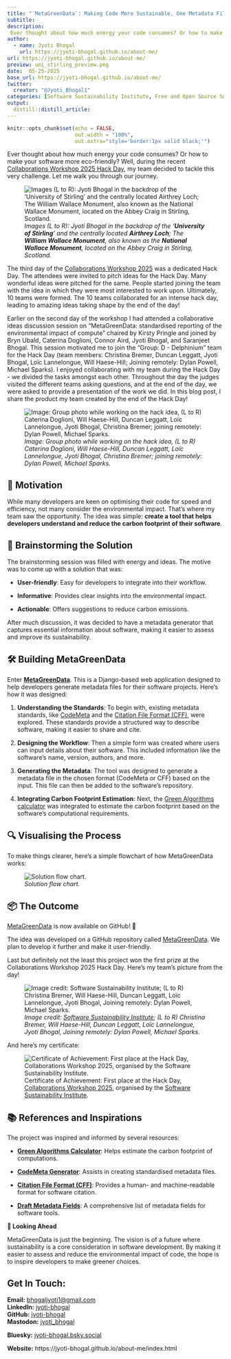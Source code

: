 ```yaml
---
title: "`MetaGreenData`: Making Code More Sustainable, One Metadata File at a Time"
subtitle: 
description: 
 Ever thought about how much energy your code consumes? Or how to make your software more eco-friendly? Well, during the recent Collaborations Workshop 2025 Hack Day, my team decided to tackle this very challenge. Let me walk you through my journey.
author:
  - name: Jyoti Bhogal
    url: https://jyoti-bhogal.github.io/about-me/
url: https://jyoti-bhogal.github.io/about-me/
preview: uni_stirling_preview.png
date:  05-25-2025
base_url: https://jyoti-bhogal.github.io/about-me/
twitter:
  creator: "@Jyoti_Bhogal1"
categories: [Software Sustainability Institute, Free and Open Source Software, Software, Python, Django, Research Software, Open Science, Open Source, Meta data, Stirling, Scotland, United Kingdom, In Person] 
output:
  distill::distill_article:
---
```


```r
knitr::opts_chunk$set(echo = FALSE,
                      out.width = "100%",
                      out.extra="style='border:1px solid black;'")

```

Ever thought about how much energy your code consumes? Or how to make your software more eco-friendly? Well, during the recent [Collaborations Workshop 2025 Hack Day](https://www.software.ac.uk/workshop/collaborations-workshop-2025-cw25), my team decided to tackle this very challenge. Let me walk you through our journey.

![*Images (L to R): Jyoti Bhogal in the backdrop of the ‘**University of Stirling**’ and the centrally located **Airthrey Loch**; The **William Wallace Monument**, also known as the **National Wallace Monument**, located on the Abbey Craig in Stirling, Scotland.*](uni_stirling_preview.png)

The third day of the [Collaborations Workshop 2025](https://www.software.ac.uk/workshop/collaborations-workshop-2025-cw25) was a dedicated Hack Day. The attendees were invited to pitch ideas for the Hack Day. Many wonderful ideas were pitched for the same. People started joining the team with the idea in which they were most interested to work upon. Ultimately, 10 teams were formed. The 10 teams collaborated for an intense hack day, leading to amazing ideas taking shape by the end of the day\!  

Earlier on the second day of the workshop I had attended a collaborative ideas discussion session on “MetaGreenData: standardised reporting of the environmental impact of compute” chaired by Kirsty Pringle and joined by Bryn Ubald, Caterina Doglioni, Connor Aird, Jyoti Bhogal, and Saranjeet Bhogal. This session motivated me to join the “Group: D \- Delphinium” team for the Hack Day (team members: Christina Bremer, Duncan Leggatt, Jyoti Bhogal, Loïc Lannelongue, Will Haese-Hill; Joining remotely: Dylan Powell, Michael Sparks). I enjoyed collaborating with my team during the Hack Day \- we divided the tasks amongst each other. Throughout the day the judges visited the different teams asking questions, and at the end of the day, we were asked to provide a presentation of the work we did. In this blog post, I share the product my team created by the end of the Hack Day\! 

![*Image: Group photo while working on the hack idea, (L to R) Caterina Doglioni, Will Haese-Hill, Duncan Leggatt, Loïc Lannelongue, Jyoti Bhogal, Christina Bremer; joining remotely: Dylan Powell, Michael Sparks.*](team_working_group_photo.png)

## **🚀 Motivation**

While many developers are keen on optimising their code for speed and efficiency, not many consider the environmental impact. That's where my team saw the opportunity. The idea was simple: **create a tool that helps developers understand and reduce the carbon footprint of their software**.

## **🧠 Brainstorming the Solution**

The brainstorming session was filled with energy and ideas. The motive was to come up with a  solution that was:

* **User-friendly**: Easy for developers to integrate into their workflow.

* **Informative**: Provides clear insights into the environmental impact.

* **Actionable**: Offers suggestions to reduce carbon emissions.

After much discussion, it was decided to have a metadata generator that captures essential information about software, making it easier to assess and improve its sustainability.

## **🛠️ Building MetaGreenData**

Enter [**MetaGreenData**](https://github.com/GreenAlgorithms/MetaGreenData). This is a Django-based web application designed to help developers generate metadata files for their software projects. Here's how it was designed:

1. **Understanding the Standards**: To begin with, existing metadata standards, like [CodeMeta](https://codemeta.github.io/codemeta-generator/) and the [Citation File Format (CFF)](https://citation-file-format.github.io/), were explored. These standards provide a structured way to describe software, making it easier to share and cite.

2. **Designing the Workflow**: Then a simple form was created where users can input details about their software. This included information like the software's name, version, authors, and more.

3. **Generating the Metadata**: The tool was designed to generate a metadata file in the chosen format (CodeMeta or CFF) based on the input. This file can then be added to the software's repository.

4. **Integrating Carbon Footprint Estimation**: Next, the [Green Algorithms calculator](https://calculator.green-algorithms.org/) was integrated to estimate the carbon footprint based on the software's computational requirements.

## **🔍 Visualising the Process**

To make things clearer, here's a simple flowchart of how MetaGreenData works:

![*Solution flow chart.*](solution_flow_chart.png)

## **📦 The Outcome**

[MetaGreenData](https://github.com/GreenAlgorithms/MetaGreenData) is now available on GitHub! 🎉

The idea was developed on a GitHub repository called [MetaGreenData](https://github.com/GreenAlgorithms/MetaGreenData). We plan to develop it further and make it user-friendly.

Last but definitely not the least this project won the first prize at the Collaborations Workshop 2025 Hack Day. Here’s my team’s picture from the day\!

![*Image credit: [Software Sustainability Institute](https://www.software.ac.uk/); (L to R) Christina Bremer, Will Haese-Hill, Duncan Leggatt, Loïc Lannelongue, Jyoti Bhogal, Joining remotely: Dylan Powell, Michael Sparks.*](first_prize_group_photo.jpeg)

And here’s my certificate:

![Certificate of Achievement: First place at the Hack Day, [Collaborations Workshop 2025](https://www.software.ac.uk/workshop/collaborations-workshop-2025-cw25), organised by the [Software Sustainability Institute](https://www.software.ac.uk/).](first_jyoti_bhogal_certificate.jpg)

## **📚 References and Inspirations**

The project was inspired and informed by several resources:

* [**Green Algorithms Calculator**](https://calculator.green-algorithms.org/): Helps estimate the carbon footprint of computations.

* [**CodeMeta Generator**](https://codemeta.github.io/codemeta-generator/): Assists in creating standardised metadata files.

* [**Citation File Format (CFF)**](https://citation-file-format.github.io/): Provides a human- and machine-readable format for software citation.

* [**Draft Metadata Fields**](https://docs.google.com/spreadsheets/d/1hVlRnbE-3183r3hRLakNV0_-KTvuAxtAyhyueGY8gtg/edit?pli=1&gid=0#gid=0): A comprehensive list of metadata fields for software tools.

**🔭 Looking Ahead**

MetaGreenData is just the beginning. The vision is of a future where sustainability is a core consideration in software development. By making it easier to assess and reduce the environmental impact of code, the hope is to inspire developers to make greener choices.

## Get In Touch:

**Email:** [bhogaljyoti1@gmail.com](mailto:bhogaljyoti1@gmail.com)   
**LinkedIn:** [jyoti-bhogal](http://www.linkedin.com/in/jyoti-bhogal)  
**GitHub:** [jyoti-bhogal](https://github.com/jyoti-bhogal)   
**Mastodon:** [jyoti_bhogal](https://mastodon.social/@jyoti_bhogal)

**Bluesky:** [jyoti-bhogal.bsky.social](https://bsky.app/profile/jyoti-bhogal.bsky.social)

**Website:** https://jyoti-bhogal.github.io/about-me/index.html

